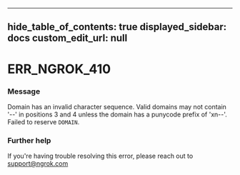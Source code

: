 
---
hide_table_of_contents: true
displayed_sidebar: docs
custom_edit_url: null
---


# ERR_NGROK_410

### Message
Domain has an invalid character sequence. Valid domains may not contain '--' in positions 3 and 4 unless the domain has a punycode prefix of 'xn--'. Failed to reserve `DOMAIN`.

### Further help
If you're having trouble resolving this error, please reach out to [support@ngrok.com](mailto:support@ngrok.com?subject=Help%20with%20ERR_NGROK_410)


<ErrorDetails error='err_ngrok_410' />
